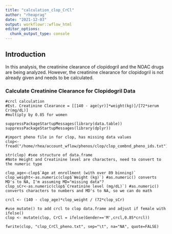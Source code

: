 ```yaml
---
title: "calculation_clop_CrCl"
author: "rheaprag"
date: "2021-12-03"
output: workflowr::wflow_html
editor_options:
  chunk_output_type: console
---
```


## Introduction

In this analysis, the creatinine clearance of clopidogril and the NOAC drugs are being analyzed. However, the creatinine clearance for clopidogril is not already given and needs to be calculated. 

### Calculate Creatinine Clearance for Clopidogril Data

```{}
#crcl calculation
#Est. Creatinine Clearance = [[140 - age(yr)]*weight(kg)]/[72*serum Cr(mg/dL)]
#multiply by 0.85 for women

suppressPackageStartupMessages(library(data.table))
suppressPackageStartupMessages(library(dplyr))

#import pheno file in for clop, has missing data values
clop<-fread("/home/rhea/account_wflow/phenos/clop/clop_combnd_pheno_ids.txt")

str(clop) #see structure of data.frame
#Note Height and Creatinine level are characters, need to convert to the numeric type

clop_age<-clop$`Age at enrollment (with over 89 binning)`
clop_weight<-as.numeric(clop$`Weight (kg)`) #as.numeric() converts MD's to NA, I'm assuming MD="missing data"?
clop_sCr<-as.numeric(clop$`Creatinine level (mg/dL)`) #as.numeric() converts characters to numbers and MD's to NA, so we can do math

crcl <- (140 - clop_age)*clop_weight / (72*clop_sCr)

#use mutate() to add crcl to clop data.frame and adjust if female with ifelse()
clop <- mutate(clop, CrCl = ifelse(Gender=='M',crcl,0.85*crcl))

fwrite(clop, "clop_CrCl_pheno.txt", sep="\t", na="NA", quote=FALSE)
```

